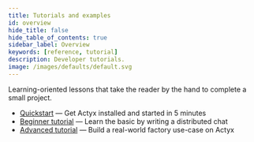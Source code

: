 ```yaml
---
title: Tutorials and examples
id: overview
hide_title: false
hide_table_of_contents: true
sidebar_label: Overview
keywords: [reference, tutorial]
description: Developer tutorials.
image: /images/defaults/default.svg
---
```


Learning-oriented lessons that take the reader by the hand to complete a small project.

- [Quickstart](./quickstart.mdx) — Get Actyx installed and started in 5 minutes
- [Beginner tutorial](./chat.mdx) — Learn the basic by writing a distributed chat
- [Advanced tutorial](./advanced-tutorial/introduction.mdx) — Build a real-world factory use-case on Actyx
